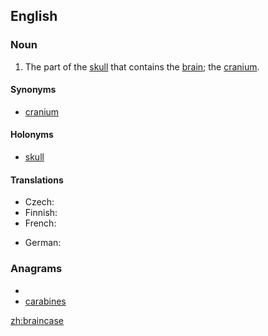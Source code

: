 ==English==

===Noun===
{{en-noun}}

# The part of the [[skull]] that contains the [[brain]]; the [[cranium]].

====Synonyms====
* [[cranium]]

====Holonyms====
* [[skull]]

====Translations====
{{trans-top|the part of the skull containing the brain}}
* Czech: {{t-|cs|mozkovna|f}}
* Finnish: {{t+|fi|aivokoppa}}
* French: {{t+|fi|boite crânienne|f}}
{{trans-mid}}
* German: {{t|de|Hirnschale|f}}
{{trans-bottom}}

===Anagrams===
* {{alphagram|aabceinrs}}
* [[carabines#English|carabines]]


[[zh:braincase]]